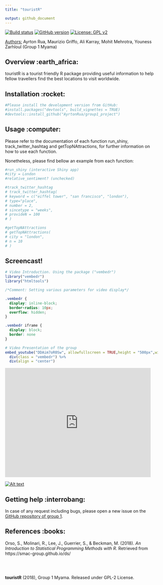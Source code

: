 ---
title: "touristR"

output: github_document
---

[![Build status](https://img.shields.io/badge/build-passing-green.svg)](https://github.com/AyrtonRua/group1_project)
[![GitHub version](https://img.shields.io/badge/Package%20version-1.0.0-orange.svg)](https://github.com/AyrtonRua/group1_project)
[![License: GPL v2](https://img.shields.io/badge/License-GPL%20v2-blue.svg)](https://www.gnu.org/licenses/old-licenses/gpl-2.0.en.html)





<u> Authors:</u>   Ayrton Rua, Maurizio Griffo, Ali Karray, Mohit Mehrotra, Youness Zarhloul (Group 1 Myama)



## Overview :earth_africa:

touristR is a tourist friendly R package providing useful information to 
help fellow travellers find the best locations to visit worldwide.

## Installation :rocket:

```{r, eval = FALSE}

#Please install the development version from GitHub:
#install.packages("devtools", build_vignettes = TRUE)
#devtools::install_github("AyrtonRua/group1_project")

```

## Usage :computer:

Please refer to the documentation of each function run_shiny, 
track_twitter_hashtag and getTopNAttractions, for further information
on how to use each function.  

Nonetheless, please find bellow an example from each function:

```{r, eval = FALSE}

#run_shiny (interactive Shiny app)
#city = London
#relative_sentiment? (unchecked)

#track_twitter_hashtag
# track_twitter_hashtag(
# keyword = c("eiffel tower", "san francisco", "london"),
# type="place",
# number = 2,
# sincetype = "weeks",
# provideN = 100
# )

#getTopNAttractions
# getTopNAttractions(
# city = "london",
# n = 10
# )

```

## Screencast!

```{r, echo=FALSE}

# Video Introduction. Using the package ("vembedr")
library("vembedr")
library("htmltools")

```


```{css, echo=FALSE}

/*Comment: Setting various parameters for video display*/

.vembedr {
  display: inline-block;
  border-radius: 10px;
  overflow: hidden;
}

.vembedr iframe {
  display: block;
  border: none
}

```


```{r, echo=FALSE}

# Video Presentation of the group
embed_youtube("DDAim7oR0Sw", allowfullscreen = TRUE,height = "500px",width = "895px") %>%
  div(class = "vembedr") %>%
  div(align = "center")

```

<iframe width="480" height="360" src="http://www.youtube.com/embed/WO82PoAczTc" frameborder="0"> </iframe>




[![Alt text](https://img.youtube.com/vi/VID/0.jpg)](https://www.youtube.com/watch?v=VID)



## Getting help :interrobang:

In case of any request including bugs, please open a new issue on the 
[GitHub repository of group 1](https://github.com/AyrtonRua/group1_project).

## References :books:

Orso, S., Molinari, R., Lee, J., Guerrier, S., & Beckman, M. (2018). 
*An Introduction to Statistical Programming Methods with R*. 
Retrieved from https://smac-group.github.io/ds/

<br><br>

**touristR** (2018), Group 1 Myama. Released under GPL-2 License.



